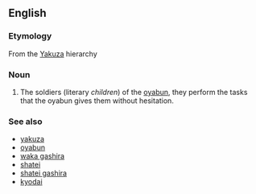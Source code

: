 ==English==

===Etymology===
From the {{Ja.}} [[Yakuza]] hierarchy

===Noun===
{{en-noun|pl=wakashu}}

#The soldiers (literary ''children'') of the [[oyabun]], they perform the tasks that the oyabun gives them without hesitation.

===See also===
*[[yakuza]]
*[[oyabun]]
*[[waka gashira]]
*[[shatei]]
*[[shatei gashira]]
*[[kyodai]]